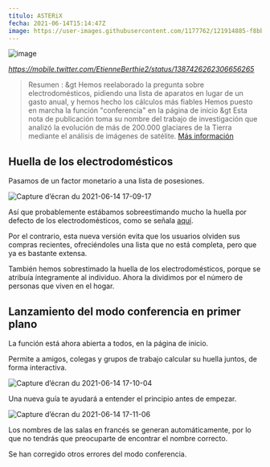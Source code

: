 ```yaml
---
título: ASTERiX
fecha: 2021-06-14T15:14:47Z
image: https://user-images.githubusercontent.com/1177762/121914885-f8bb1080-cd32-11eb-898b-fa39bae7a331.jpeg
---
```


![image](https://user-images.githubusercontent.com/1177762/121914885-f8bb1080-cd32-11eb-898b-fa39bae7a331.jpeg)

*https://mobile.twitter.com/EtienneBerthie2/status/1387426262306656265*

> Resumen :
&gt
> Hemos reelaborado la pregunta sobre electrodomésticos, pidiendo una lista de aparatos en lugar de un gasto anual, y hemos hecho los cálculos más fiables
> Hemos puesto en marcha la función "conferencia" en la página de inicio
&gt
> Esta nota de publicación toma su nombre del trabajo de investigación que analizó la evolución de más de 200.000 glaciares de la Tierra mediante el análisis de imágenes de satélite. <a href="https://mobile.twitter.com/EtienneBerthie2/status/1387426288646987777">Más información</a>

## Huella de los electrodomésticos

Pasamos de un factor monetario a una lista de posesiones.

![Capture d’écran du 2021-06-14 17-09-17](https://user-images.githubusercontent.com/1177762/121915179-446dba00-cd33-11eb-8406-1eb0828a0e7d.png)

Así que probablemente estábamos sobreestimando mucho la huella por defecto de los electrodomésticos, como se señala <a href="https://github.com/incubateur-ademe/nosgestesclimat/issues/948">aquí</a>.

Por el contrario, esta nueva versión evita que los usuarios olviden sus compras recientes, ofreciéndoles una lista que no está completa, pero que ya es bastante extensa.

También hemos sobrestimado la huella de los electrodomésticos, porque se atribuía íntegramente al individuo. Ahora la dividimos por el número de personas que viven en el hogar.

## Lanzamiento del modo conferencia en primer plano

La función está ahora abierta a todos, en la página de inicio.

Permite a amigos, colegas y grupos de trabajo calcular su huella juntos, de forma interactiva.

![Capture d’écran du 2021-06-14 17-10-04](https://user-images.githubusercontent.com/1177762/121915284-5ea79800-cd33-11eb-8530-fe334eef9cd7.png)

Una nueva guía te ayudará a entender el principio antes de empezar.

![Capture d’écran du 2021-06-14 17-11-06](https://user-images.githubusercontent.com/1177762/121915462-8434a180-cd33-11eb-850f-9b7fd909639b.png)

Los nombres de las salas en francés se generan automáticamente, por lo que no tendrás que preocuparte de encontrar el nombre correcto.

Se han corregido otros errores del modo conferencia.
